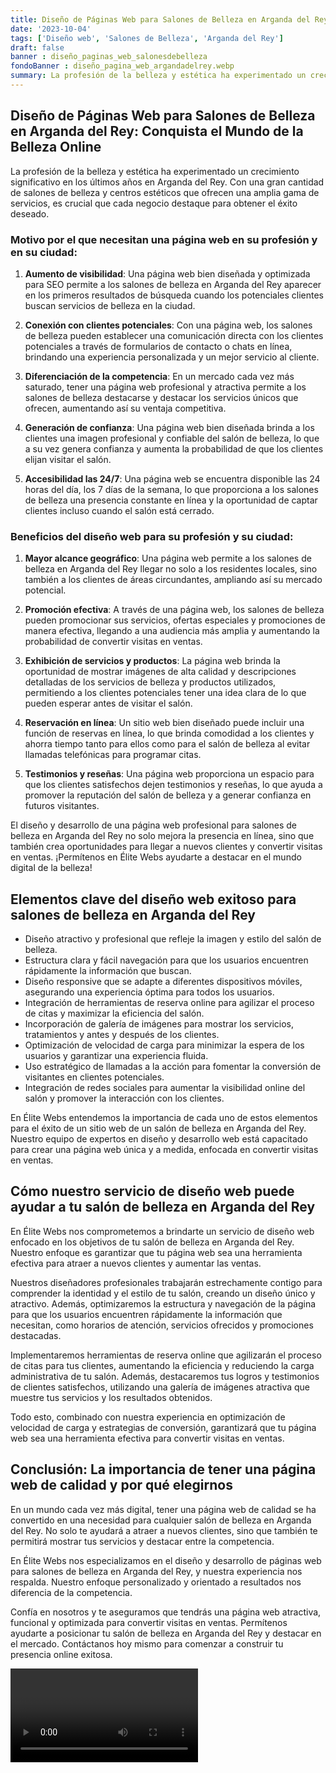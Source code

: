```yaml
---
title: Diseño de Páginas Web para Salones de Belleza en Arganda del Rey
date: '2023-10-04'
tags: ['Diseño web', 'Salones de Belleza', 'Arganda del Rey']
draft: false
banner : diseño_paginas_web_salonesdebelleza
fondoBanner : diseño_pagina_web_argandadelrey.webp
summary: La profesión de la belleza y estética ha experimentado un crecimiento significativo en los últimos años en Arganda del Rey. Con una gran cantidad de salones de belleza y centros estéticos que ofrecen una amplia gama de servicios, es crucial que cada negocio destaque para obtener el éxito deseado.
---
```


## Diseño de Páginas Web para Salones de Belleza en Arganda del Rey: Conquista el Mundo de la Belleza Online

La profesión de la belleza y estética ha experimentado un crecimiento significativo en los últimos años en Arganda del Rey. Con una gran cantidad de salones de belleza y centros estéticos que ofrecen una amplia gama de servicios, es crucial que cada negocio destaque para obtener el éxito deseado.

### Motivo por el que necesitan una página web en su profesión y en su ciudad:

1. **Aumento de visibilidad**: Una página web bien diseñada y optimizada para SEO permite a los salones de belleza en Arganda del Rey aparecer en los primeros resultados de búsqueda cuando los potenciales clientes buscan servicios de belleza en la ciudad.

2. **Conexión con clientes potenciales**: Con una página web, los salones de belleza pueden establecer una comunicación directa con los clientes potenciales a través de formularios de contacto o chats en línea, brindando una experiencia personalizada y un mejor servicio al cliente.

3. **Diferenciación de la competencia**: En un mercado cada vez más saturado, tener una página web profesional y atractiva permite a los salones de belleza destacarse y destacar los servicios únicos que ofrecen, aumentando así su ventaja competitiva.

4. **Generación de confianza**: Una página web bien diseñada brinda a los clientes una imagen profesional y confiable del salón de belleza, lo que a su vez genera confianza y aumenta la probabilidad de que los clientes elijan visitar el salón.

5. **Accesibilidad las 24/7**: Una página web se encuentra disponible las 24 horas del día, los 7 días de la semana, lo que proporciona a los salones de belleza una presencia constante en línea y la oportunidad de captar clientes incluso cuando el salón está cerrado.

### Beneficios del diseño web para su profesión y su ciudad:

1. **Mayor alcance geográfico**: Una página web permite a los salones de belleza en Arganda del Rey llegar no solo a los residentes locales, sino también a los clientes de áreas circundantes, ampliando así su mercado potencial.

2. **Promoción efectiva**: A través de una página web, los salones de belleza pueden promocionar sus servicios, ofertas especiales y promociones de manera efectiva, llegando a una audiencia más amplia y aumentando la probabilidad de convertir visitas en ventas.

3. **Exhibición de servicios y productos**: La página web brinda la oportunidad de mostrar imágenes de alta calidad y descripciones detalladas de los servicios de belleza y productos utilizados, permitiendo a los clientes potenciales tener una idea clara de lo que pueden esperar antes de visitar el salón.

4. **Reservación en línea**: Un sitio web bien diseñado puede incluir una función de reservas en línea, lo que brinda comodidad a los clientes y ahorra tiempo tanto para ellos como para el salón de belleza al evitar llamadas telefónicas para programar citas.

5. **Testimonios y reseñas**: Una página web proporciona un espacio para que los clientes satisfechos dejen testimonios y reseñas, lo que ayuda a promover la reputación del salón de belleza y a generar confianza en futuros visitantes.

El diseño y desarrollo de una página web profesional para salones de belleza en Arganda del Rey no solo mejora la presencia en línea, sino que también crea oportunidades para llegar a nuevos clientes y convertir visitas en ventas. ¡Permítenos en Élite Webs ayudarte a destacar en el mundo digital de la belleza!

<GifSeo />

<Cta />

## Elementos clave del diseño web exitoso para salones de belleza en Arganda del Rey

- Diseño atractivo y profesional que refleje la imagen y estilo del salón de belleza.
- Estructura clara y fácil navegación para que los usuarios encuentren rápidamente la información que buscan.
- Diseño responsive que se adapte a diferentes dispositivos móviles, asegurando una experiencia óptima para todos los usuarios.
- Integración de herramientas de reserva online para agilizar el proceso de citas y maximizar la eficiencia del salón.
- Incorporación de galería de imágenes para mostrar los servicios, tratamientos y antes y después de los clientes.
- Optimización de velocidad de carga para minimizar la espera de los usuarios y garantizar una experiencia fluida.
- Uso estratégico de llamadas a la acción para fomentar la conversión de visitantes en clientes potenciales.
- Integración de redes sociales para aumentar la visibilidad online del salón y promover la interacción con los clientes.

En Élite Webs entendemos la importancia de cada uno de estos elementos para el éxito de un sitio web de un salón de belleza en Arganda del Rey. Nuestro equipo de expertos en diseño y desarrollo web está capacitado para crear una página web única y a medida, enfocada en convertir visitas en ventas.

## Cómo nuestro servicio de diseño web puede ayudar a tu salón de belleza en Arganda del Rey

En Élite Webs nos comprometemos a brindarte un servicio de diseño web enfocado en los objetivos de tu salón de belleza en Arganda del Rey. Nuestro enfoque es garantizar que tu página web sea una herramienta efectiva para atraer a nuevos clientes y aumentar las ventas.

Nuestros diseñadores profesionales trabajarán estrechamente contigo para comprender la identidad y el estilo de tu salón, creando un diseño único y atractivo. Además, optimizaremos la estructura y navegación de la página para que los usuarios encuentren rápidamente la información que necesitan, como horarios de atención, servicios ofrecidos y promociones destacadas.

Implementaremos herramientas de reserva online que agilizarán el proceso de citas para tus clientes, aumentando la eficiencia y reduciendo la carga administrativa de tu salón. Además, destacaremos tus logros y testimonios de clientes satisfechos, utilizando una galería de imágenes atractiva que muestre tus servicios y los resultados obtenidos.

Todo esto, combinado con nuestra experiencia en optimización de velocidad de carga y estrategias de conversión, garantizará que tu página web sea una herramienta efectiva para convertir visitas en ventas. 

## Conclusión: La importancia de tener una página web de calidad y por qué elegirnos

En un mundo cada vez más digital, tener una página web de calidad se ha convertido en una necesidad para cualquier salón de belleza en Arganda del Rey. No solo te ayudará a atraer a nuevos clientes, sino que también te permitirá mostrar tus servicios y destacar entre la competencia.

En Élite Webs nos especializamos en el diseño y desarrollo de páginas web para salones de belleza en Arganda del Rey, y nuestra experiencia nos respalda. Nuestro enfoque personalizado y orientado a resultados nos diferencia de la competencia.

Confía en nosotros y te aseguramos que tendrás una página web atractiva, funcional y optimizada para convertir visitas en ventas. Permítenos ayudarte a posicionar tu salón de belleza en Arganda del Rey y destacar en el mercado. Contáctanos hoy mismo para comenzar a construir tu presencia online exitosa.

<Video />

<CtaBot job='Salones de Belleza' city='Arganda del Rey'/>

<Gmaps query='Arganda del Rey+españa+maps' />